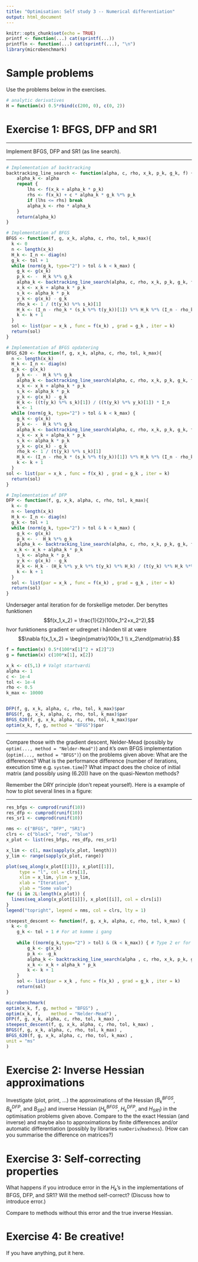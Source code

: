 ```yaml
---
title: "Optimisation: Self study 3 -- Numerical differentiation"
output: html_document
---
```


```r
knitr::opts_chunk$set(echo = TRUE)
printf <- function(...) cat(sprintf(...))
printfln <- function(...) cat(sprintf(...), "\n")
library(microbenchmark)
```

# Sample problems

Use the problems below in the exercises.

```r
# analytic derivatives
H = function(x) 0.5*rbind(c(200, 0), c(0, 2))
```

# Exercise 1: BFGS, DFP and SR1

***
Implement BFGS, DFP and SR1 (as line search).

***
```r
# Implementation af backtracking
backtracking_line_search <- function(alpha, c, rho, x_k, p_k, g_k, f) {
	alpha_k <- alpha
	repeat { 
		lhs <- f(x_k + alpha_k * p_k)
		rhs <- f(x_k) + c * alpha_k * g_k %*% p_k
		if (lhs <= rhs) break
		alpha_k <- rho * alpha_k
	}
	return(alpha_k)
}

# Implementation af BFGS
BFGS <- function(f, g, x_k, alpha, c, rho, tol, k_max){
  k <- 0
  n <- length(x_k)
  H_k <- I_n <- diag(n)
  g_k <- tol + 1
  while (norm(g_k, type="2") > tol & k < k_max) {
    g_k <- g(x_k)
    p_k <- -  H_k %*% g_k
    alpha_k <- backtracking_line_search(alpha, c, rho, x_k, p_k, g_k, f)
    x_k <- x_k + alpha_k * p_k
    s_k <- alpha_k * p_k
    y_k <- g(x_k) - g_k
    rho_k <- 1 / (t(y_k) %*% s_k)[1]
    H_k <- (I_n - rho_k * (s_k %*% t(y_k))[1]) %*% H_k %*% (I_n - rho_k * (s_k %*% t(y_k))[1]) + rho_k * (s_k %*% t(s_k))[1]
    k <- k + 1
  }
  sol <- list(par = x_k , func = f(x_k) , grad = g_k , iter = k)
  return(sol)
}

# Implementation af BFGS opdatering
BFGS_620 <- function(f, g, x_k, alpha, c, rho, tol, k_max){
  n <- length(x_k)
  H_k <- I_n <- diag(n)
  g_k <- g(x_k)
    p_k <- -  H_k %*% g_k
    alpha_k <- backtracking_line_search(alpha, c, rho, x_k, p_k, g_k, f)
    x_k <- x_k + alpha_k * p_k
    s_k <- alpha_k * p_k
    y_k <- g(x_k) - g_k
    H_k <- ((t(y_k) %*% s_k)[1]) / ((t(y_k) %*% y_k)[1]) * I_n
    k <- 1
  while (norm(g_k, type="2") > tol & k < k_max) {
    g_k <- g(x_k)
    p_k <- -  H_k %*% g_k
    alpha_k <- backtracking_line_search(alpha, c, rho, x_k, p_k, g_k, f)
    x_k <- x_k + alpha_k * p_k
    s_k <- alpha_k * p_k
    y_k <- g(x_k) - g_k
    rho_k <- 1 / (t(y_k) %*% s_k)[1]
    H_k <- (I_n - rho_k * (s_k %*% t(y_k))[1]) %*% H_k %*% (I_n - rho_k * (s_k %*% t(y_k))[1]) + rho_k * (s_k %*% t(s_k))[1]
    k <- k + 1
  }
sol <- list(par = x_k , func = f(x_k) , grad = g_k , iter = k)
  return(sol)
}

# Implementation af DFP
DFP <- function(f, g, x_k, alpha, c, rho, tol, k_max){
  k <- 0
  n <- length(x_k)
  H_k <- I_n <- diag(n)
  g_k <- tol + 1
  while (norm(g_k, type="2") > tol & k < k_max) {
    g_k <- g(x_k)
    p_k <- -  H_k %*% g_k
    alpha_k <- backtracking_line_search(alpha, c, rho, x_k, p_k, g_k, f)
   x_k <- x_k + alpha_k * p_k
    s_k <- alpha_k * p_k
    y_k <- g(x_k) - g_k
    H_k <- H_k - (H_k %*% y_k %*% t(y_k) %*% H_k) / (t(y_k) %*% H_k %*% y_k)[1] + (s_k %*% t(s_k)) / (t(y_k) %*% s_k)[1]
    k <- k + 1
  }
  sol <- list(par = x_k , func = f(x_k) , grad = g_k , iter = k)
  return(sol)
}

```


Undersøger antal iteration for de forskellige metoder. Der benyttes funktionen
$$f(x_1,x_2) = \frac{1}{2}(100x_1^2+x_2^2),$$ hvor funktionens gradient er udregnet i hånden til at være
$$\nabla f(x_1,x_2) = \begin{pmatrix}100x_1 \\ x_2\end{pmatrix}.$$
```r
f = function(x) 0.5*(100*x[1]^2 + x[2]^2)
g = function(x) c(100*x[1], x[2])

x_k <- c(5,1) # Valgt startværdi
alpha <- 1    
c <- 1e-4
tol <- 1e-4
rho <- 0.5
k_max <- 10000


DFP(f, g, x_k, alpha, c, rho, tol, k_max)$par
BFGS(f, g, x_k, alpha, c, rho, tol, k_max)$par
BFGS_620(f, g, x_k, alpha, c, rho, tol, k_max)$par
optim(x_k, f, g, method = "BFGS")$par
```
***
Compare those with the gradient descent, Nelder-Mead (possibly by `optim(..., method = "Nelder-Mead")`) and `R`'s own BFGS implementation (`optim(..., method = "BFGS")`) on the problems given above: What are the differences? What is the performance difference (number of iterations, execution time e.g. `system.time`)? What impact does the choice of initial matrix (and possibly using (6.20)) have on the quasi-Newton methods?

Remember the DRY principle (don't repeat yourself). Here is a example of how to plot several lines in a figure:

***
```r
res_bfgs <- cumprod(runif(10))
res_dfp <- cumprod(runif(10))
res_sr1 <- cumprod(runif(10))

nms <- c("BFGS", "DFP", "SR1")
clrs <- c("black", "red", "blue")
x_plot <- list(res_bfgs, res_dfp, res_sr1)

x_lim <- c(1, max(sapply(x_plot, length)))
y_lim <- range(sapply(x_plot, range))

plot(seq_along(x_plot[[1]]), x_plot[[1]], 
     type = "l", col = clrs[1], 
     xlim = x_lim, ylim = y_lim,
     xlab = "Iteration",
     ylab = "Some value")
for (i in 2L:length(x_plot)) {
  lines(seq_along(x_plot[[i]]), x_plot[[i]], col = clrs[i])
}
legend("topright", legend = nms, col = clrs, lty = 1)
```

```r
steepest_descent <- function(f, g, x_k, alpha, c, rho, tol, k_max) {
  k <- 0
	g_k <- tol + 1 # For at komme i gang
	
	while ((norm(g_k,type="2") > tol) & (k < k_max)) { # Type 2 er for vektorer
		g_k <- g(x_k)
		p_k <- -g_k 
		alpha_k <- backtracking_line_search(alpha , c, rho, x_k, p_k, g_k, f)
		x_k <- x_k + alpha_k * p_k
		k <- k + 1
	}
	sol <- list(par = x_k , func = f(x_k) , grad = g_k , iter = k)
	return(sol)
}

microbenchmark(
optim(x_k, f, g, method = "BFGS") ,
optim(x_k, f,    method = "Nelder-Mead") ,
DFP(f, g, x_k, alpha, c, rho, tol, k_max) ,
steepest_descent(f, g, x_k, alpha, c, rho, tol, k_max) ,
BFGS(f, g, x_k, alpha, c, rho, tol, k_max) , 
BFGS_620(f, g, x_k, alpha, c, rho, tol, k_max) ,
unit = "ms"
)
```

# Exercise 2: Inverse Hessian approximations

Investigate (plot, print, ...) the approximations of the Hessian ($B_{k}^{BFGS}$, $B_{k}^{DFP}$, and $B_{SR1}$) and inverse Hessian ($H_{k}^{BFGS}$, $H_{k}^{DFP}$, and $H_{SR1}$) in the optimisation problems given above. Compare to the the exact Hessian (and inverse) and maybe also to approximations by finite differences and/or automatic differentiation (possibly by libraries `numDeriv`/`madness`). (How can you summarise the difference on matrices?)

# Exercise 3: Self-correcting properties

What happens if you introduce error in the $H_k$'s in the implementations of BFGS, DFP, and SR1? Will the method self-correct? (Discuss how to introduce error.)

Compare to methods without this error and the true inverse Hessian.


# Exercise 4: Be creative!

If you have anything, put it here.
